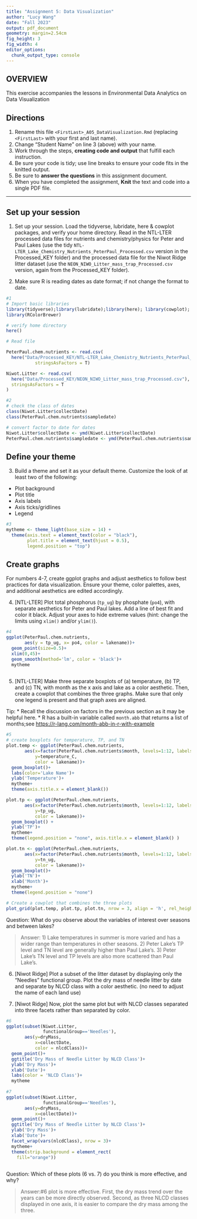 ```yaml
---
title: "Assignment 5: Data Visualization"
author: "Lucy Wang"
date: "Fall 2023"
output: pdf_document
geometry: margin=2.54cm
fig_height: 3
fig_width: 4
editor_options: 
  chunk_output_type: console
---
```


## OVERVIEW

This exercise accompanies the lessons in Environmental Data Analytics on Data Visualization 

## Directions
1.  Rename this file `<FirstLast>_A05_DataVisualization.Rmd` (replacing `<FirstLast>` with your first and last name).
2. Change "Student Name" on line 3 (above) with your name.
3. Work through the steps, **creating code and output** that fulfill each instruction.
4. Be sure your code is tidy; use line breaks to ensure your code fits in the knitted output.
5. Be sure to **answer the questions** in this assignment document.
6. When you have completed the assignment, **Knit** the text and code into a single PDF file.

---

## Set up your session 

1. Set up your session. Load the tidyverse, lubridate, here & cowplot packages, and verify your home directory. Read in the NTL-LTER processed data files for nutrients and chemistry/physics for Peter and Paul Lakes (use the tidy `NTL-LTER_Lake_Chemistry_Nutrients_PeterPaul_Processed.csv` version in the Processed_KEY folder) and the processed data file for the Niwot Ridge litter dataset (use the `NEON_NIWO_Litter_mass_trap_Processed.csv` version, again from the Processed_KEY folder). 

2. Make sure R is reading dates as date format; if not change the format to date.

```r
#1 
# Import basic libraries 
library(tidyverse);library(lubridate);library(here); library(cowplot); library(viridis)
library(RColorBrewer)

# verify home directory
here()

# Read file 

PeterPaul.chem.nutrients <- read.csv(
  here("Data/Processed_KEY/NTL-LTER_Lake_Chemistry_Nutrients_PeterPaul_Processed.csv"),
           stringsAsFactors = T)

Niwot.Litter <- read.csv(
  here("Data/Processed_KEY/NEON_NIWO_Litter_mass_trap_Processed.csv"), 
  stringsAsFactors = T
)

#2 
# check the class of dates 
class(Niwot.Litter$collectDate)
class(PeterPaul.chem.nutrients$sampledate)

# convert factor to date for dates 
Niwot.Litter$collectDate <- ymd(Niwot.Litter$collectDate)
PeterPaul.chem.nutrients$sampledate <- ymd(PeterPaul.chem.nutrients$sample)
```
## Define your theme
3. Build a theme and set it as your default theme. Customize the look of at least two of the following: 
 * Plot background
 * Plot title
 * Axis labels
 * Axis ticks/gridlines
 * Legend

```r
#3
mytheme <- theme_light(base_size = 14) +
  theme(axis.text = element_text(color = "black"),
        plot.title = element_text(hjust = 0.5), 
        legend.position = "top")
```

## Create graphs
For numbers 4-7, create ggplot graphs and adjust aesthetics to follow best practices for data visualization. Ensure your theme, color palettes, axes, and additional aesthetics are edited accordingly.

4. [NTL-LTER] Plot total phosphorus (`tp_ug`) by phosphate (`po4`), with separate aesthetics for Peter and Paul lakes. Add a line of best fit and color it black. Adjust your axes to hide extreme values (hint: change the limits using `xlim()` and/or `ylim()`).

```r
#4 
ggplot(PeterPaul.chem.nutrients,
       aes(y = tp_ug, x= po4, color = lakename))+ 
  geom_point(size=0.5)+
  xlim(0,45)+
  geom_smooth(method='lm', color = 'black')+ 
  mytheme
  
```


5. [NTL-LTER] Make three separate boxplots of (a) temperature, (b) TP, and (c) TN, with month as the x axis and lake as a color aesthetic. Then, create a cowplot that combines the three graphs. Make sure that only one legend is present and that graph axes are aligned. 

Tip:
* Recall the discussion on factors in the previous section as it may be helpful here. 
* R has a built-in variable called `month.abb` that returns a list of months;see <https://r-lang.com/month-abb-in-r-with-example>

```r
#5 
# create boxplots for temperature, TP, and TN 
plot.temp <- ggplot(PeterPaul.chem.nutrients, 
       aes(x=factor(PeterPaul.chem.nutrients$month, levels=1:12, labels = month.abb), 
           y=temperature_C, 
           color = lakename))+ 
  geom_boxplot()+
  labs(color='Lake Name')+
  ylab('Temperature')+
  mytheme+ 
  theme(axis.title.x = element_blank())

plot.tp <- ggplot(PeterPaul.chem.nutrients, 
       aes(x=factor(PeterPaul.chem.nutrients$month, levels=1:12, labels = month.abb), 
           y=tp_ug, 
           color = lakename))+ 
  geom_boxplot() +
  ylab('TP')+
  mytheme+
  theme(legend.position = "none", axis.title.x = element_blank() )

plot.tn <- ggplot(PeterPaul.chem.nutrients, 
       aes(x=factor(PeterPaul.chem.nutrients$month, levels=1:12, labels = month.abb), 
           y=tn_ug, 
           color = lakename))+ 
  geom_boxplot()+
  ylab('TN')+
  xlab('Month')+ 
  mytheme+ 
  theme(legend.position = "none")

# Create a cowplot that combines the three plots 
plot_grid(plot.temp, plot.tp, plot.tn, nrow = 3, align = 'h', rel_heights = c(1.25, 1))
```

Question: What do you observe about the variables of interest over seasons and between lakes? 

> Answer: 1) Lake temperatures in summer is more varied and has a wider range than temperatures in other seasons. 2) Peter Lake's TP level and TN level are generally higher than Paul Lake's. 3) Peter Lake's TN level and TP levels are also more scattered than Paul Lake's. 

6. [Niwot Ridge] Plot a subset of the litter dataset by displaying only the "Needles" functional group. Plot the dry mass of needle litter by date and separate by NLCD class with a color aesthetic. (no need to adjust the name of each land use)

7. [Niwot Ridge] Now, plot the same plot but with NLCD classes separated into three facets rather than separated by color. 

```r
#6
ggplot(subset(Niwot.Litter, 
              functionalGroup=='Needles'),
       aes(y=dryMass,
           x=collectDate, 
           color = nlcdClass))+ 
  geom_point()+
  ggtitle('Dry Mass of Needle Litter by NLCD Class')+
  ylab('Dry Mass')+ 
  xlab('Date')+ 
  labs(color = 'NLCD Class')+
  mytheme
 
#7
ggplot(subset(Niwot.Litter, 
              functionalGroup=='Needles'),
       aes(y=dryMass,
           x=collectDate))+ 
  geom_point()+
  ggtitle('Dry Mass of Needle Litter by NLCD Class')+
  ylab('Dry Mass')+ 
  xlab('Date')+ 
  facet_wrap(vars(nlcdClass), nrow = 3)+
  mytheme+ 
  theme(strip.background = element_rect(
    fill="orange"))
  

```
Question: Which of these plots (6 vs. 7) do you think is more effective, and why? 

> Answer:#6 plot is more effective. First, the dry mass trend over the years can be more directly observed. Second, as three NLCD classes displayed in one axis, it is easier to compare the dry mass among the three. 